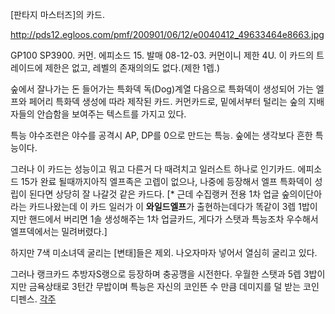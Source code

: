 [판타지 마스터즈]의 카드.

http://pds12.egloos.com/pmf/200901/06/12/e0040412_49633464e8663.jpg

GP100 SP3900. 커먼. 에피소드 15. 발매 08-12-03. 커먼이니 제한 4U.
이 카드의 트레이드에 제한은 없고, 레벨의 존재의의도 없다.(제한 1렙.)

숲에서 잘나가는 돈 들어가는 특화덱 독(Dog)계열 다음으로 특화덱이 생성되어 가는 엘프와 페어리 특화덱 생성에 따라 제작된 카드. 커먼카드로, 밑에서부터 털리는 숲의 지배자들의 안습함을 보여주는 텍스트를 가지고 있다.

특능 야수조련은 야수를 공격시 AP, DP를 0으로 만드는 특능. 
숲에는 생각보다 흔한 특능이다.

그러나 이 카드는 성능이고 뭐고 다른거 다 때려치고 일러스트 하나로 인기카드.
에피소드 15가 완료 될때까지아직 엘프족은 고렙이 없으나, 나중에 등장해서 엘프 특화덱이 성립이 된다면 상당히 잘 나갈것 같은 카드다. [* 근데 수집랭커 전용 1차 업글 숲의이단아라는 카드나왔는데 이 카드 일러가 이 '''와일드엘프'''가 출현하는데다가 똑같이 3렙 1밥이지만 핸드에서 버리면 1솔 생성해주는 1차 업글카드, 게다가 스탯과 특능조차 우수해서 엘프덱에서는 밀려버렸다.]

하지만 7색 미소녀덱 굴리는 [변태]들은 제외. 나오자마자 넣어서 열심히 굴리고 있다.

그러나 랭크카드 추방자S랭으로 등장하며 충공깽을 시전한다. 우월한 스탯과 5렙 3밥이지만 금욕상태로 3턴간 무밥이며 특능은 자신의 코인뜬 수 만큼 데미지를 덜 받는 코인디펜스.
[[각주]]
